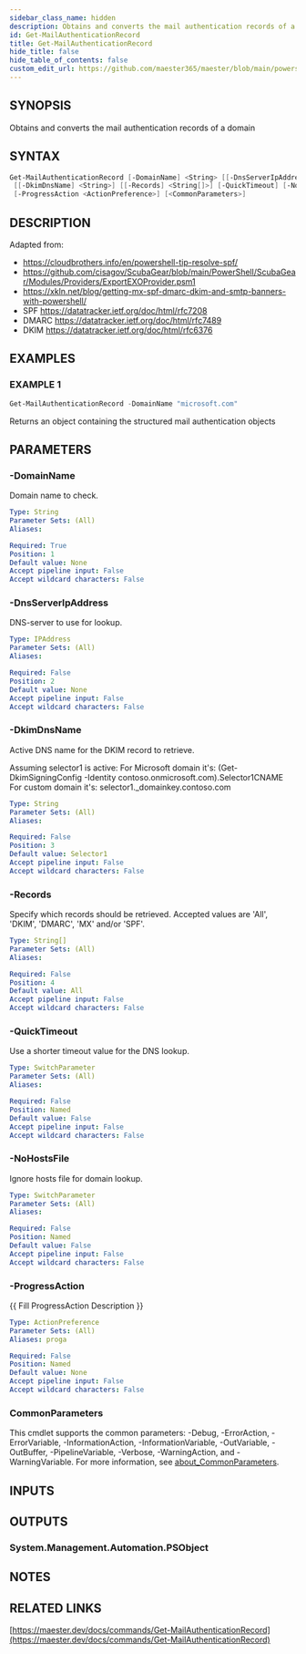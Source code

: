 ```yaml
---
sidebar_class_name: hidden
description: Obtains and converts the mail authentication records of a domain
id: Get-MailAuthenticationRecord
title: Get-MailAuthenticationRecord
hide_title: false
hide_table_of_contents: false
custom_edit_url: https://github.com/maester365/maester/blob/main/powershell/public/Get-MailAuthenticationRecord.ps1
---
```


## SYNOPSIS

Obtains and converts the mail authentication records of a domain

## SYNTAX

```powershell
Get-MailAuthenticationRecord [-DomainName] <String> [[-DnsServerIpAddress] <IPAddress>]
 [[-DkimDnsName] <String>] [[-Records] <String[]>] [-QuickTimeout] [-NoHostsFile]
 [-ProgressAction <ActionPreference>] [<CommonParameters>]
```

## DESCRIPTION

Adapted from:
- https://cloudbrothers.info/en/powershell-tip-resolve-spf/
- https://github.com/cisagov/ScubaGear/blob/main/PowerShell/ScubaGear/Modules/Providers/ExportEXOProvider.psm1
- https://xkln.net/blog/getting-mx-spf-dmarc-dkim-and-smtp-banners-with-powershell/
- SPF https://datatracker.ietf.org/doc/html/rfc7208
- DMARC https://datatracker.ietf.org/doc/html/rfc7489
- DKIM https://datatracker.ietf.org/doc/html/rfc6376

## EXAMPLES

### EXAMPLE 1

```powershell
Get-MailAuthenticationRecord -DomainName "microsoft.com"
```

Returns an object containing the structured mail authentication objects

## PARAMETERS

### -DomainName

Domain name to check.

```yaml
Type: String
Parameter Sets: (All)
Aliases:

Required: True
Position: 1
Default value: None
Accept pipeline input: False
Accept wildcard characters: False
```

### -DnsServerIpAddress

DNS-server to use for lookup.

```yaml
Type: IPAddress
Parameter Sets: (All)
Aliases:

Required: False
Position: 2
Default value: None
Accept pipeline input: False
Accept wildcard characters: False
```

### -DkimDnsName

Active DNS name for the DKIM record to retrieve.

Assuming selector1 is active:
For Microsoft domain it's: (Get-DkimSigningConfig -Identity contoso.onmicrosoft.com).Selector1CNAME
For custom domain it's: selector1._domainkey.contoso.com

```yaml
Type: String
Parameter Sets: (All)
Aliases:

Required: False
Position: 3
Default value: Selector1
Accept pipeline input: False
Accept wildcard characters: False
```

### -Records

Specify which records should be retrieved.
Accepted values are 'All', 'DKIM', 'DMARC', 'MX' and/or 'SPF'.

```yaml
Type: String[]
Parameter Sets: (All)
Aliases:

Required: False
Position: 4
Default value: All
Accept pipeline input: False
Accept wildcard characters: False
```

### -QuickTimeout

Use a shorter timeout value for the DNS lookup.

```yaml
Type: SwitchParameter
Parameter Sets: (All)
Aliases:

Required: False
Position: Named
Default value: False
Accept pipeline input: False
Accept wildcard characters: False
```

### -NoHostsFile

Ignore hosts file for domain lookup.

```yaml
Type: SwitchParameter
Parameter Sets: (All)
Aliases:

Required: False
Position: Named
Default value: False
Accept pipeline input: False
Accept wildcard characters: False
```

### -ProgressAction

\{\{ Fill ProgressAction Description \}\}

```yaml
Type: ActionPreference
Parameter Sets: (All)
Aliases: proga

Required: False
Position: Named
Default value: None
Accept pipeline input: False
Accept wildcard characters: False
```

### CommonParameters

This cmdlet supports the common parameters: -Debug, -ErrorAction, -ErrorVariable, -InformationAction, -InformationVariable, -OutVariable, -OutBuffer, -PipelineVariable, -Verbose, -WarningAction, and -WarningVariable. For more information, see [about_CommonParameters](http://go.microsoft.com/fwlink/?LinkID=113216).

## INPUTS

## OUTPUTS

### System.Management.Automation.PSObject

## NOTES

## RELATED LINKS

[https://maester.dev/docs/commands/Get-MailAuthenticationRecord](https://maester.dev/docs/commands/Get-MailAuthenticationRecord)
